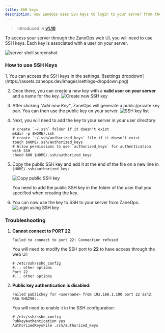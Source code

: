 ```yaml
---
title: SSH keys
description: How ZaneOps uses SSH keys to login to your server from the web UI
---
```



> Introduced in [**v1.10**](/changelog/v110)

To access your server through the ZaneOps web UI, you will need to use SSH keys.
Each key is associated with a user on your server.

![server shell screenshot](https://assets.zaneops.dev/images/server-shell.png)

### How to use SSH Keys

<Steps>
1. You can access the SSH keys in the settings.
    ![settings dropdown](https://assets.zaneops.dev/images/settings-dropdown.png)

2. Once there, you can create a new key with a **valid user on your server** and a name for the key.
    ![Create new SSH key](https://assets.zaneops.dev/images/create-ssh-key.png)

3. After clicking _"Add new Key"_, ZaneOps will generate a public/private key pair.
    You can then use the public key on your server.
    ![SSH key list](https://assets.zaneops.dev/images/ssh-key-list.png)

4. Next, you will need to add the key to your server in your user directory: 
    ```shell
    # create `~/.ssh` folder if it doesn't exist
    mkdir -p $HOME/.ssh 
    # create `~/.ssh/authorized_keys` file if it doesn't exist
    touch $HOME/.ssh/authorized_keys
    # Allow permissions to use `authorized_keys` for authentication with SSH
    chmod 600 $HOME/.ssh/authorized_keys
    ```

5. Copy the public SSH key and add it at the end of the file on a new line in `$HOME/.ssh/authorized_keys` 

    ![Copy public SSH key](https://assets.zaneops.dev/images/copy-public-ssh-key.png)

    <Aside type='caution' title='Warning'>
        You need to add the public SSH key in the folder of the user that you specified when creating the key. 
    </Aside>

6. You can now use the key to SSH to your server from ZaneOps:
    ![Login using SSH key](https://assets.zaneops.dev/images/login-via-ssh-key.png)
  
</Steps>

### Troubleshooting

1. **Cannot connect to PORT 22**: 

    ```shell
    Failed to connect to port 22: Connection refused
    ``` 

    You will need to modify the SSH port to **22** to have access through the web UI:
    ```shell
    # /etc/ssh/sshd_config
    #... other options
    Port 22
    #... other options
    ```

2. **Public key authentication is disabled**:

    ```shell
    Failed publickey for <username> from 192.168.1.100 port 22 ssh2: RSA SHA256:...
    ``` 
    You will need to enable it in the SSH configuration: 
    ```shell
    # /etc/ssh/sshd_config
    PubkeyAuthentication yes
    AuthorizedKeysFile .ssh/authorized_keys
    ```